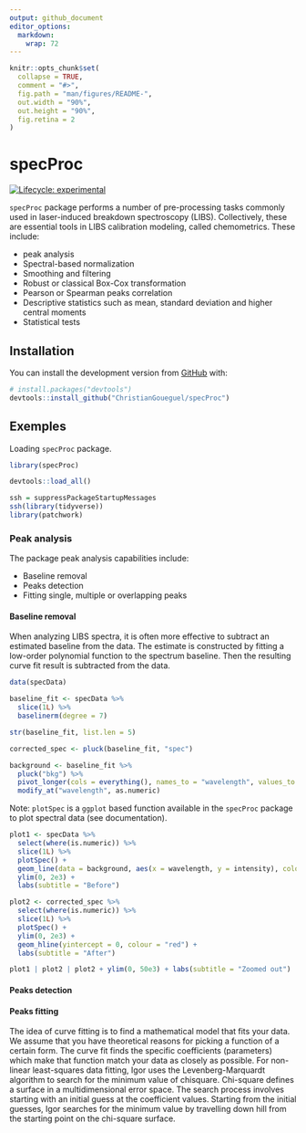 ```yaml
---
output: github_document
editor_options: 
  markdown: 
    wrap: 72
---
```


<!-- README.md is generated from README.Rmd. Please edit that file -->

```r
knitr::opts_chunk$set(
  collapse = TRUE,
  comment = "#>",
  fig.path = "man/figures/README-",
  out.width = "90%",
  out.height = "90%",
  fig.retina = 2
)
```

# specProc

<!-- badges: start -->

[![Lifecycle: experimental](https://img.shields.io/badge/lifecycle-experimental-orange.svg)](https://lifecycle.r-lib.org/articles/stages.html#experimental)
<!-- badges: end -->

`specProc` package performs a number of pre-processing tasks commonly used in laser-induced breakdown spectroscopy (LIBS). Collectively, these are essential tools in LIBS calibration modeling, called chemometrics. These include:

-   peak analysis
-   Spectral-based normalization 
-   Smoothing and filtering
-   Robust or classical Box-Cox transformation 
-   Pearson or Spearman peaks correlation
-   Descriptive statistics such as mean, standard deviation and higher
    central moments 
-   Statistical tests

## Installation

You can install the development version from
[GitHub](https://github.com/) with:

``` r
# install.packages("devtools")
devtools::install_github("ChristianGoueguel/specProc")
```

## Exemples

Loading `specProc` package.

```r
library(specProc)
```

```r
devtools::load_all()
```

```r
ssh = suppressPackageStartupMessages
ssh(library(tidyverse))
library(patchwork)
```

### Peak analysis

The package peak analysis capabilities include:

-   Baseline removal
-   Peaks detection
-   Fitting single, multiple or overlapping peaks

#### Baseline removal

When analyzing LIBS spectra, it is often more effective to subtract an estimated baseline from the data. The estimate is constructed by fitting a low-order polynomial function to the spectrum baseline. Then the resulting curve fit result is subtracted from the data.

```r
data(specData)
```

```r
baseline_fit <- specData %>% 
  slice(1L) %>% 
  baselinerm(degree = 7)
```

```r
str(baseline_fit, list.len = 5) 
```

```r
corrected_spec <- pluck(baseline_fit, "spec")
```

```r
background <- baseline_fit %>%
  pluck("bkg") %>%
  pivot_longer(cols = everything(), names_to = "wavelength", values_to = "intensity") %>%
  modify_at("wavelength", as.numeric)
```

Note: `plotSpec` is a `ggplot` based function available in the `specProc` package to plot spectral data (see documentation).  

```r
plot1 <- specData %>% 
  select(where(is.numeric)) %>%
  slice(1L) %>%
  plotSpec() +
  geom_line(data = background, aes(x = wavelength, y = intensity), colour = "red") +
  ylim(0, 2e3) +
  labs(subtitle = "Before")
```

```r
plot2 <- corrected_spec %>% 
  select(where(is.numeric)) %>%
  slice(1L) %>%
  plotSpec() +
  ylim(0, 2e3) + 
  geom_hline(yintercept = 0, colour = "red") +
  labs(subtitle = "After")
```

```r
plot1 | plot2 | plot2 + ylim(0, 50e3) + labs(subtitle = "Zoomed out")
```

#### Peaks detection



#### Peaks fitting

The idea of curve fitting is to find a mathematical model that fits your data. We assume that you have theoretical reasons for picking a function of a certain form. The curve fit finds the specific coefficients (parameters) which make that function match your data as closely as possible. For non-linear least-squares data fitting, Igor uses the Levenberg-Marquardt algorithm to search for the minimum value of chisquare. Chi-square defines a surface in a multidimensional error space. The search process involves starting with an initial guess at the coefficient values. Starting from the initial guesses, Igor searches for the minimum value by travelling down hill from the starting point on the chi-square surface.






